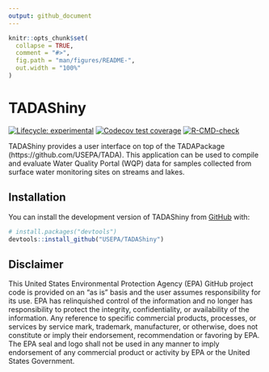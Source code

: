 ```yaml
---
output: github_document
---
```


<!-- README.md is generated from README.Rmd. Please edit that file. 
You’ll still need to render `README.Rmd` regularly, to keep `README.md`
up-to-date. `devtools::build_readme()` is handy for this. You could also
use GitHub Actions to re-render `README.Rmd` every time you push. An
example workflow can be found here:
<https://github.com/r-lib/actions/tree/v1/examples>.-->

```r
knitr::opts_chunk$set(
  collapse = TRUE,
  comment = "#>",
  fig.path = "man/figures/README-",
  out.width = "100%"
)
```

# TADAShiny

<!-- badges: start -->
[![Lifecycle: experimental](https://img.shields.io/badge/lifecycle-experimental-orange.svg)](https://lifecycle.r-lib.org/articles/stages.html#experimental)
[![Codecov test coverage](https://codecov.io/gh/USEPA/TADAShiny/branch/develop/graph/badge.svg)](https://app.codecov.io/gh/USEPA/TADAShiny?branch=develop)
[![R-CMD-check](https://github.com/USEPA/TADAShiny/actions/workflows/R-CMD-check.yaml/badge.svg)](https://github.com/USEPA/TADAShiny/actions/workflows/R-CMD-check.yaml)
<!-- badges: end -->

TADAShiny provides a user interface on top of the TADAPackage (https://github.com/USEPA/TADA). This application can be used to compile and evaluate Water Quality Portal (WQP) data for samples collected from surface water monitoring sites on streams and lakes.

## Installation

You can install the development version of TADAShiny from [GitHub](https://github.com/) with:

``` r
# install.packages("devtools")
devtools::install_github("USEPA/TADAShiny")
```

## Disclaimer

This United States Environmental Protection Agency (EPA) GitHub project code is provided on an "as is" basis and the user assumes responsibility for its use. EPA has relinquished control of the information and no longer has responsibility to protect the integrity, confidentiality, or availability of the information. Any reference to specific commercial products, processes, or services by service mark, trademark, manufacturer, or otherwise, does not constitute or imply their endorsement, recommendation or favoring by EPA. The EPA seal and logo shall not be used in any manner to imply endorsement of any commercial product or activity by EPA or the United States Government.
